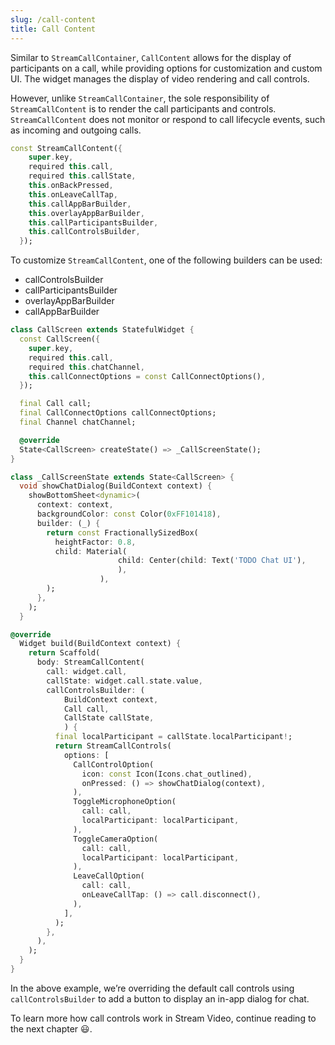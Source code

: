 ```yaml
---
slug: /call-content
title: Call Content
---
```



Similar to `StreamCallContainer`, `CallContent` allows for the display of participants on a call, while providing options for customization and custom UI. The widget manages the display of video rendering and call controls.

However, unlike `StreamCallContainer`, the sole responsibility of `StreamCallContent` is to render the call participants and controls. `StreamCallContent` does not monitor or respond to call lifecycle events, such as incoming and outgoing calls.

```dart
const StreamCallContent({
    super.key,
    required this.call,
    required this.callState,
    this.onBackPressed,
    this.onLeaveCallTap,
    this.callAppBarBuilder,
    this.overlayAppBarBuilder,
    this.callParticipantsBuilder,
    this.callControlsBuilder,
  });
```

To customize `StreamCallContent`, one of the following builders can be used:

- callControlsBuilder
- callParticipantsBuilder
- overlayAppBarBuilder
- callAppBarBuilder

```dart
class CallScreen extends StatefulWidget {
  const CallScreen({
    super.key,
    required this.call,
    required this.chatChannel,
    this.callConnectOptions = const CallConnectOptions(),
  });

  final Call call;
  final CallConnectOptions callConnectOptions;
  final Channel chatChannel;

  @override
  State<CallScreen> createState() => _CallScreenState();
}

class _CallScreenState extends State<CallScreen> {
  void showChatDialog(BuildContext context) {
    showBottomSheet<dynamic>(
      context: context,
      backgroundColor: const Color(0xFF101418),
      builder: (_) {
        return const FractionallySizedBox(
          heightFactor: 0.8,
          child: Material(
						child: Center(child: Text('TODO Chat UI'),
						),
					),
        );
      },
    );
  }

@override
  Widget build(BuildContext context) {
    return Scaffold(
      body: StreamCallContent(
        call: widget.call,
        callState: widget.call.state.value,
        callControlsBuilder: (
            BuildContext context,
            Call call,
            CallState callState,
            ) {
          final localParticipant = callState.localParticipant!;
          return StreamCallControls(
            options: [
              CallControlOption(
                icon: const Icon(Icons.chat_outlined),
                onPressed: () => showChatDialog(context),
              ),
              ToggleMicrophoneOption(
                call: call,
                localParticipant: localParticipant,
              ),
              ToggleCameraOption(
                call: call,
                localParticipant: localParticipant,
              ),
              LeaveCallOption(
                call: call,
                onLeaveCallTap: () => call.disconnect(),
              ),
            ],
          );
        },
      ),
    );
  }
}
```

In the above example, we’re overriding the default call controls using `callControlsBuilder` to add a button to display an in-app dialog for chat.

To learn more how call controls work in Stream Video, continue reading to the next chapter 😃.